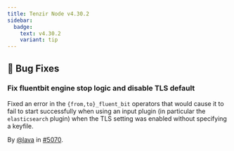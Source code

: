 ```yaml
---
title: Tenzir Node v4.30.2
sidebar:
  badge:
    text: v4.30.2
    variant: tip
---
```


## 🐛 Bug Fixes

### Fix fluentbit engine stop logic and disable TLS default

Fixed an error in the `{from,to}_fluent_bit` operators
that would cause it to fail to start successfully when
using an input plugin (in particular the `elasticsearch` plugin)
when the TLS setting was enabled without specifying a keyfile.

By [@lava](https://github.com/lava) in [#5070](https://github.com/tenzir/tenzir/pull/5070).